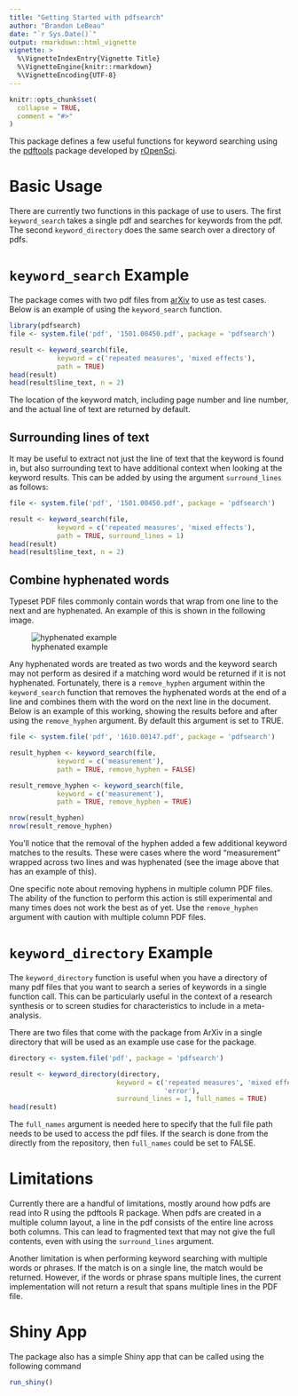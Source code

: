 ```yaml
---
title: "Getting Started with pdfsearch"
author: "Brandon LeBeau"
date: "`r Sys.Date()`"
output: rmarkdown::html_vignette
vignette: >
  %\VignetteIndexEntry{Vignette Title}
  %\VignetteEngine{knitr::rmarkdown}
  %\VignetteEncoding{UTF-8}
---
```


```r
knitr::opts_chunk$set(
  collapse = TRUE,
  comment = "#>"
)
```

This package defines a few useful functions for keyword searching using the [pdftools](https://github.com/ropensci/pdftools)  package developed by [rOpenSci](https://ropensci.org/).

# Basic Usage
There are currently two functions in this package of use to users. The first `keyword_search` takes a single pdf and searches for keywords from the pdf. The second `keyword_directory` does the same search over a directory of pdfs.

# `keyword_search` Example
The package comes with two pdf files from [arXiv](https://arxiv.org/) to use as test cases. Below is an example of using the `keyword_search` function.
```r
library(pdfsearch)
file <- system.file('pdf', '1501.00450.pdf', package = 'pdfsearch')

result <- keyword_search(file, 
            keyword = c('repeated measures', 'mixed effects'),
            path = TRUE)
head(result)
head(result$line_text, n = 2)
```

The location of the keyword match, including page number and line number, and the actual line of text are returned by default.

## Surrounding lines of text 
It may be useful to extract not just the line of text that the keyword is found in, but also surrounding text to have additional context when looking at the keyword results. This can be added by using the argument `surround_lines` as follows:
```r
file <- system.file('pdf', '1501.00450.pdf', package = 'pdfsearch')

result <- keyword_search(file, 
            keyword = c('repeated measures', 'mixed effects'),
            path = TRUE, surround_lines = 1)
head(result)
head(result$line_text, n = 2)
```

## Combine hyphenated words
Typeset PDF files commonly contain words that wrap from one line to the next and are hyphenated. An example of this is shown in the following image.

![hyphenated example](hyphenated.png)

Any hyphenated words are treated as two words and the keyword search may not perform as desired if a matching word would be returned if it is not hyphenated. Fortunately, there is a `remove_hyphen` argument within the `keyword_search` function that removes the hyphenated words at the end of a line and combines them with the word on the next line in the document. Below is an example of this working, showing the results before and after using the `remove_hyphen` argument. By default this argument is set to TRUE. 

```r
file <- system.file('pdf', '1610.00147.pdf', package = 'pdfsearch')

result_hyphen <- keyword_search(file, 
            keyword = c('measurement'),
            path = TRUE, remove_hyphen = FALSE)

result_remove_hyphen <- keyword_search(file, 
            keyword = c('measurement'),
            path = TRUE, remove_hyphen = TRUE)

nrow(result_hyphen)
nrow(result_remove_hyphen)
```

You'll notice that the removal of the hyphen added a few additional keyword matches to the results. These were cases where the word "measurement" wrapped across two lines and was hyphenated (see the image above that has an example of this). 

One specific note about removing hyphens in multiple column PDF files. The ability of the function to perform this action is still experimental and many times does not work the best as of yet. Use the `remove_hyphen` argument with caution with multiple column PDF files.

# `keyword_directory` Example
The `keyword_directory` function is useful when you have a directory of many pdf files that you want to search a series of keywords in a single function call. This can be particularly useful in the context of a research synthesis or to screen studies for characteristics to include in a meta-analysis.

There are two files that come with the package from ArXiv in a single directory that will be used as an example use case for the package.

```r
directory <- system.file('pdf', package = 'pdfsearch')

result <- keyword_directory(directory,
                           keyword = c('repeated measures', 'mixed effects',
                                       'error'),
                           surround_lines = 1, full_names = TRUE)
head(result)
```

The `full_names` argument is needed here to specify that the full file path needs to be used to access the pdf files. If the search is done from the directly from the repository, then `full_names` could be set to FALSE.

# Limitations
Currently there are a handful of limitations, mostly around how pdfs are read into R using the pdftools R package. When pdfs are created in a multiple column layout, a line in the pdf consists of the entire line across both columns. This can lead to fragmented text that may not give the full contents, even with using the `surround_lines` argument.

Another limitation is when performing keyword searching with multiple words or phrases. If the match is on a single line, the match would be returned. However, if the words or phrase spans multiple lines, the current implementation will not return a result that spans multiple lines in the PDF file.


# Shiny App
The package also has a simple Shiny app that can be called using the following command
```r
run_shiny()
```

